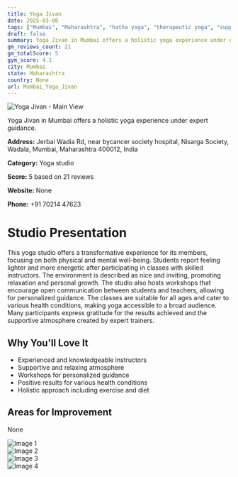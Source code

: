 ```yaml
---
title: Yoga Jivan
date: 2025-03-08
tags: ["Mumbai", "Maharashtra", "hatha yoga", "therapeutic yoga", "supportive atmosphere", "expert guidance", "Mumbai"]  
draft: false
summary: Yoga Jivan in Mumbai offers a holistic yoga experience under expert guidance.
gm_reviews_count: 21
gm_totalScore: 5
gym_score: 4.1
city: Mumbai
state: Maharashtra
country: None
url: Mumbai_Yoga_Jivan
---
```


<div className="aspect-[16/9] relative my-8">
  <img 
    src="https://lh5.googleusercontent.com/p/AF1QipNJ5y8tCMCtTSdGDcsVILc8EKi5dk6evzITFIOy=w1920-h1080-k-no"
    alt="Yoga Jivan - Main View"
    className="object-cover absolute inset-0 w-full h-full rounded-lg"
  />
</div>

Yoga Jivan in Mumbai offers a holistic yoga experience under expert guidance.

**Address:** Jerbai Wadia Rd, near bycancer society hospital, Nisarga Society, Wadala, Mumbai, Maharashtra 400012, India

**Category:** Yoga studio

**Score:** 5 based on 21 reviews

**Website:** None

**Phone:** +91 70214 47623

# Studio Presentation

This yoga studio offers a transformative experience for its members, focusing on both physical and mental well-being. Students report feeling lighter and more energetic after participating in classes with skilled instructors. The environment is described as nice and inviting, promoting relaxation and personal growth. The studio also hosts workshops that encourage open communication between students and teachers, allowing for personalized guidance. The classes are suitable for all ages and cater to various health conditions, making yoga accessible to a broad audience. Many participants express gratitude for the results achieved and the supportive atmosphere created by expert trainers.

## Why You'll Love It

- Experienced and knowledgeable instructors
- Supportive and relaxing atmosphere
- Workshops for personalized guidance
- Positive results for various health conditions
- Holistic approach including exercise and diet

## Areas for Improvement

None

<div className="grid grid-cols-1 xl:grid-cols-2 gap-4 my-8">
<div className="aspect-[4/3] relative"><img src="https://lh3.googleusercontent.com/p/AF1QipO5fTZ4N7pLOgAcoTPnRaWOflm04QaSRaPRFKOT=w1920-h1080-k-no" alt="Image 1" className="object-cover absolute inset-0 w-full h-full rounded-lg" /></div>
<div className="aspect-[4/3] relative"><img src="https://lh5.googleusercontent.com/p/AF1QipOkFaeZXNSWMpP2AoHsOX6Bfn4zE1mb9nNYrvHO=w1920-h1080-k-no" alt="Image 2" className="object-cover absolute inset-0 w-full h-full rounded-lg" /></div>
<div className="aspect-[4/3] relative"><img src="https://lh5.googleusercontent.com/p/AF1QipPrNMytRrXEyyOpZib0panPpE9Yc9yRiZS4jlRh=w1920-h1080-k-no" alt="Image 3" className="object-cover absolute inset-0 w-full h-full rounded-lg" /></div>
<div className="aspect-[4/3] relative"><img src="https://lh5.googleusercontent.com/p/AF1QipODIuvot4rmiHltfh60_KAvFsV_XyOpjzy_a78S=w1920-h1080-k-no" alt="Image 4" className="object-cover absolute inset-0 w-full h-full rounded-lg" /></div>
</div>